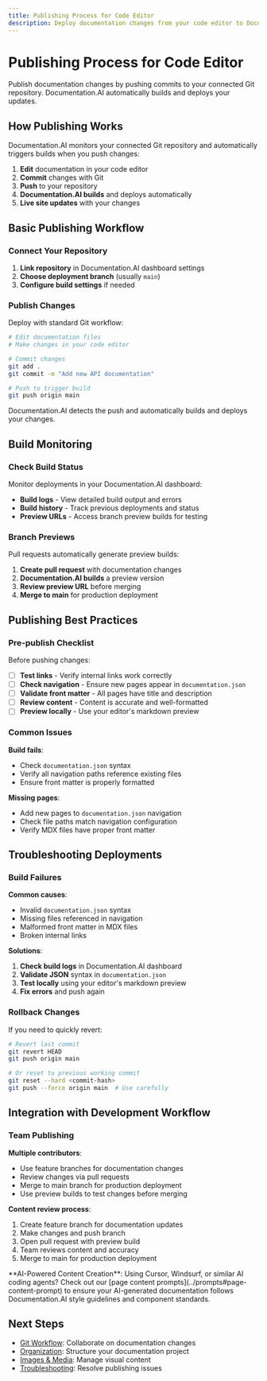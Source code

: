 ```yaml
---
title: Publishing Process for Code Editor
description: Deploy documentation changes from your code editor to Documentation.AI through Git integration
---
```


# Publishing Process for Code Editor

Publish documentation changes by pushing commits to your connected Git repository. Documentation.AI automatically builds and deploys your updates.

## How Publishing Works

Documentation.AI monitors your connected Git repository and automatically triggers builds when you push changes:

1. **Edit** documentation in your code editor
2. **Commit** changes with Git
3. **Push** to your repository 
4. **Documentation.AI builds** and deploys automatically
5. **Live site updates** with your changes

## Basic Publishing Workflow

### Connect Your Repository

1. **Link repository** in Documentation.AI dashboard settings
2. **Choose deployment branch** (usually `main`)
3. **Configure build settings** if needed

### Publish Changes

Deploy with standard Git workflow:

```bash
# Edit documentation files
# Make changes in your code editor

# Commit changes
git add .
git commit -m "Add new API documentation"

# Push to trigger build
git push origin main
```

Documentation.AI detects the push and automatically builds and deploys your changes.

## Build Monitoring

### Check Build Status

Monitor deployments in your Documentation.AI dashboard:

- **Build logs** - View detailed build output and errors
- **Build history** - Track previous deployments and status
- **Preview URLs** - Access branch preview builds for testing

### Branch Previews

Pull requests automatically generate preview builds:

1. **Create pull request** with documentation changes
2. **Documentation.AI builds** a preview version
3. **Review preview URL** before merging
4. **Merge to main** for production deployment

## Publishing Best Practices

### Pre-publish Checklist

Before pushing changes:

- [ ] **Test links** - Verify internal links work correctly
- [ ] **Check navigation** - Ensure new pages appear in `documentation.json`
- [ ] **Validate front matter** - All pages have title and description
- [ ] **Review content** - Content is accurate and well-formatted
- [ ] **Preview locally** - Use your editor's markdown preview

### Common Issues

**Build fails**:
- Check `documentation.json` syntax
- Verify all navigation paths reference existing files
- Ensure front matter is properly formatted

**Missing pages**:
- Add new pages to `documentation.json` navigation
- Check file paths match navigation configuration
- Verify MDX files have proper front matter

## Troubleshooting Deployments

### Build Failures

**Common causes**:
- Invalid `documentation.json` syntax
- Missing files referenced in navigation
- Malformed front matter in MDX files
- Broken internal links

**Solutions**:
1. **Check build logs** in Documentation.AI dashboard
2. **Validate JSON** syntax in `documentation.json`
3. **Test locally** using your editor's markdown preview
4. **Fix errors** and push again

### Rollback Changes

If you need to quickly revert:

```bash
# Revert last commit
git revert HEAD
git push origin main

# Or reset to previous working commit
git reset --hard <commit-hash>
git push --force origin main  # Use carefully
```

## Integration with Development Workflow

### Team Publishing

**Multiple contributors**:
- Use feature branches for documentation changes
- Review changes via pull requests
- Merge to main branch for production deployment
- Use preview builds to test changes before merging

**Content review process**:
1. Create feature branch for documentation updates
2. Make changes and push branch
3. Open pull request with preview build
4. Team reviews content and accuracy
5. Merge to main for production deployment

<Callout type="info">
**AI-Powered Content Creation**: Using Cursor, Windsurf, or similar AI coding agents? Check out our [page content prompts](../prompts#page-content-prompt) to ensure your AI-generated documentation follows Documentation.AI style guidelines and component standards.
</Callout>

## Next Steps

- [Git Workflow](git-workflow): Collaborate on documentation changes
- [Organization](organize): Structure your documentation project
- [Images & Media](images-and-media): Manage visual content
- [Troubleshooting](troubleshooting): Resolve publishing issues
